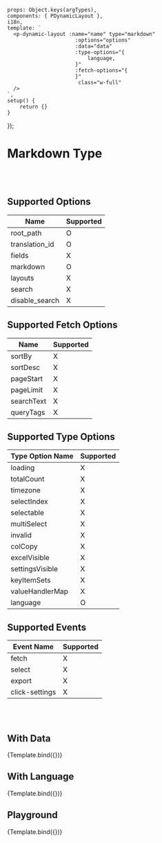 
<Meta title='Data Display/Dynamic/Dynamic Layout/Markdown'
      argTypes={getDynamicLayoutMarkdownArgTypes()}/>


    props: Object.keys(argTypes),
    components: { PDynamicLayout },
    i18n,
    template: `
      <p-dynamic-layout :name="name" type="markdown"
                          :options="options"
                          :data="data"
                          :type-options="{
                              language,
                          }"
                          :fetch-options="{
                          }"
                           class="w-full"
      />
    `,
    setup() {
        return {}
    }
});


# Markdown Type
<br/>
<br/>

## Supported Options

| Name | Supported |
| ---- | ----------- |
| root_path | O |
| translation_id | O |
| fields | X |
| markdown | O |
| layouts | X |
| search | X |
| disable_search | X |


## Supported Fetch Options

| Name | Supported |
| ---- | ---- |
| sortBy | X |
| sortDesc | X |
| pageStart | X |
| pageLimit | X |
| searchText | X |
| queryTags | X |

## Supported Type Options

| Type Option Name | Supported |
| ---- | ---- |
| loading | X |
| totalCount | X |
| timezone | X |
| selectIndex | X |
| selectable | X |
| multiSelect | X |
| invalid | X |
| colCopy | X |
| excelVisible | X |
| settingsVisible | X |
| keyItemSets | X |
| valueHandlerMap | X |
| language | O |


## Supported Events
| Event Name | Supported |
| ---------- | ----------- |
| fetch | X |
| select | X |
| export | X |
| click-settings | X |

<br/>
<br/>

## With Data

<Canvas>
    <Story name="With Data" args={{
        type: 'markdown',
        options: {markdown: `
# Support Template
## Summery
you are using {{data.compute.instance_type}}
## Security Group Rules Raw Data
there is {{ data.security_group_rules | length }} rules in your instance
\`\`\`json
{{data.security_group_rules}}
\`\`\`
`},
        data: {
            data: {
                compute: {
                    instance_type: 'm5.2xlarge',
                },
                security_group_rules: [
                    {
                        port_range_min: 80,
                        port_range_max: 80,
                        port: '80',
                        security_group_name: 'web security group',
                        security_group_id: '...',
                        remote_cidr: '172.16.0.0/16',
                        direction: 'inbound',
                        prtocol: 'TCP',
                        remote: '172.16.0.0/16',
                    },
                ]
            }
        },
    }}>
        {Template.bind({})}
    </Story>
</Canvas>


## With Language

<Canvas>
    <Story name="With Language" argTypes={{
        language: {
            control: {
                type: 'select',
                options: ['en', 'ko', 'ch']
            }
        }
    }} args={{
        type: 'markdown',
        options: {
            markdown: {
                en: '### Support English',
                ko: '### 한국어 지원',
            }
        },
    }}>
        {Template.bind({})}
    </Story>
</Canvas>


## Playground

<Canvas>
    <Story name="Playground" >
        {Template.bind({})}
    </Story>
</Canvas>

<ArgsTable story="Playground"/>

<br/>
<br/>


